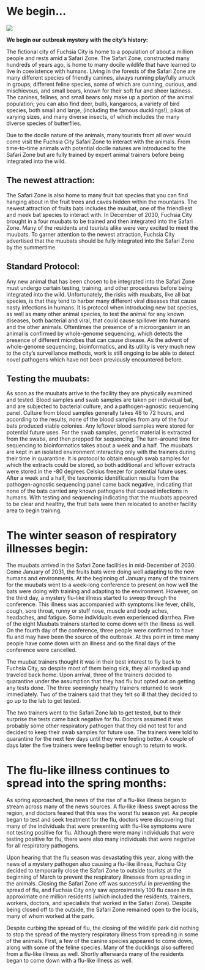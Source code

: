 # We begin...

![](../images/fuchsia_city.jpg)

**We begin our outbreak mystery with the city's history:**

The fictional city of Fuchsia City is home to a population of about a million people and rests amid a Safari Zone. The Safari Zone, constructed many hundreds of years ago, is home to many docile wildlife that have learned to live in coexistence with humans. Living in the forests of the Safari Zone are many different species of friendly canines, always running playfully amuck in groups, different feline species, some of which are cunning, curious, and mischievous, and small bears, known for their soft fur and sheer laziness. The canines, felines, and small bears only make up a portion of the animal population; you can also find deer, bulls, kangaroos, a variety of bird species, both small and large, (including the famous ducklings!), pikas of varying sizes, and many diverse insects, of which includes the many diverse species of butterflies.

Due to the docile nature of the animals, many tourists from all over would come visit the Fuchsia City Safari Zone to interact with the animals. From time-to-time animals with potential docile natures are introduced to the Safari Zone but are fully trained by expert animal trainers before being integrated into the wild.

## The newest attraction:

The Safari Zone is also home to many fruit bat species that you can find hanging about in the fruit trees and caves hidden within the mountains. The newest attraction of fruits bats includes the muubat, one of the friendliest and meek bat species to interact with. In December of 2030, Fuchsia City brought in a four muubats to be trained and then integrated into the Safari Zone. Many of the residents and tourists alike were very excited to meet the muubats. To garner attention to the newest attraction, Fuchsia City advertised that the muubats should be fully integrated into the Safari Zone by the summertime.

## Standard Protocol:

Any new animal that has been chosen to be integrated into the Safari Zone must undergo certain testing, training, and other procedures before being integrated into the wild. Unfortunately, the risks with muubats, like all bat species, is that they tend to harbor many different viral diseases that cause nasty infections in humans. It is protocol when introducing new bat species, as well as many other animal species, to test the animal for any known diseases, both bacterial and viral, that could cause spillover into humans and the other animals. Oftentimes the presence of a microorganism in an animal is confirmed by whole-genome sequencing, which detects the presence of different microbes that can cause disease. As the advent of whole-genome sequencing, bioinformatics, and its utility is very much new to the city's surveillance methods, work is still ongoing to be able to detect novel pathogens which have not been previously encountered before.

## Testing the muubats:

As soon as the muubats arrive to the facility they are physically examined and tested. Blood samples and swab samples are taken per individual bat, and are subjected to bacterial culture, and a pathogen-agnostic sequencing panel. Culture from blood samples generally takes 48 to 72 hours, and according to the results, none of the blood samples from any of the four bats produced viable colonies. Any leftover blood samples were stored for potential future uses. For the swab samples, genetic material is extracted from the swabs, and then prepped for sequencing. The turn-around time for sequencing to bioinformatics takes about a week and a half. The muubats are kept in an isolated environment interacting only with the trainers during their time in quarantine. It is protocol to obtain enough swab samples for which the extracts could be stored, so both additional and leftover extracts were stored in the -80 degrees Celsius freezer for potential future uses. After a week and a half, the taxonomic identification results from the pathogen-agnostic sequencing panel came back negative, indicating that none of the bats carried any known pathogens that caused infections in humans. With testing and sequencing indicating that the muubats appeared to be clear and healthy, the fruit bats were then relocated to another facility area to begin training.

# The winter season of respiratory illnesses begin:

The muubats arrived in the Safari Zone facilities in mid-December of 2030. Come January of 2031, the fruits bats were doing well adapting to the new humans and environments. At the beginning of January many of the trainers for the muubats went to a week-long conference to present on how well the bats were doing with training and adapting to the environment. However, on the third day, a mystery flu-like illness started to sweep through the conference. This illness was accompanied with symptoms like fever, chills, cough, sore throat, runny or stuff nose, muscle and body aches, headaches, and fatigue. Some individuals even experienced diarrhea. Five of the eight Muubats trainers started to come down with the illness as well. On the fourth day of the conference, three people were confirmed to have flu and may have been the source of the outbreak. At this point in time many people have come down with an illness and so the final days of the conference were cancelled. 

The muubat trainers thought it was in their best interest to fly back to Fuchsia City, so despite most of them being sick, they all masked up and traveled back home. Upon arrival, three of the trainers decided to quarantine under the assumption that they had flu but opted out on getting any tests done. The three seemingly healthy trainers returned to work immediately. Two of the trainers said that they felt so ill that they decided to go up to the lab to get tested. 

The two trainers went to the Safari Zone lab to get tested, but to their surprise the tests came back negative for flu. Doctors assumed it was probably some other respiratory pathogen that they did not test for and decided to keep their swab samples for future use. The trainers were told to quarantine for the next few days until they were feeling better. A couple of days later the five trainers were feeling better enough to return to work.

# The flu-like illness continues to spread into the spring months:

As spring approached, the news of the rise of a flu-like illness began to stream across many of the news sources. A flu-like illness swept across the region, and doctors feared that this was the worst flu season yet. As people began to test and seek treatment for the flu, doctors were discovering that many of the individuals that were presenting with flu-like symptoms were not testing positive for flu. Although there were many individuals that were testing positive for flu, there were also many individuals that were negative for all respiratory pathogens. 

Upon hearing that the flu season was devastating this year, along with the news of a mystery pathogen also causing a flu-like illness, Fuchsia City decided to temporarily close the Safari Zone to outside tourists at the beginning of March to prevent the respiratory illnesses from spreading in the animals. Closing the Safari Zone off was successful in preventing the spread of flu, and Fuchsia City only saw approximately 100 flu cases in its approximate one million residents (which included the residents, trainers, workers, doctors, and specialists that worked in the Safari Zone). Despite being closed off to the outside, the Safari Zone remained open to the locals, many of whom worked at the park. 

Despite curbing the spread of flu, the closing of the wildlife park did nothing to stop the spread of the mystery respiratory illness from spreading in some of the animals. First, a few of the canine species appeared to come down, along with some of the feline species. Many of the ducklings also suffered from a flu-like illness as well. Shortly afterwards many of the residents began to come down with a flu-like illness as well.